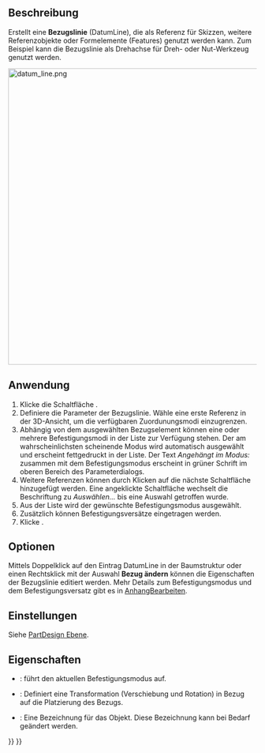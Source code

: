 <languages/>

{{Docnav/de
|[[PartDesign_Plane/de|Bezugsebene erstellen]]
|[[PartDesign_Point/de|Bezugspunkt erstellen]]
|[[PartDesign_Workbench/de|PartDesign]]
|IconL=PartDesign_Plane.svg
|IconR=PartDesign_Point.svg
|IconC=Workbench_PartDesign.svg
}}

{{VeryImportantMessage|This tool is not available in {{VersionPlus|1.1}}. Use [[Part_DatumLine|Part DatumLine]] instead.}}

{{GuiCommand/de
|Name=PartDesign Line
|Name/de=PartDesign Bezugslinie erstellen
|MenuLocation=PartDesign → Bezugselement erstellen → Bezugslinie erstellen
|Workbenches=[[PartDesign_Workbench/de|PartDesign]]
|Version=0.17
|SeeAlso=[[PartDesign_Point/de|PartDesign Bezugspunkt erstellen]], [[PartDesign_Plane/de|PartDesign Bezugsebene erstellen]]
}}

<span id="Description"></span>
==Beschreibung==

Erstellt eine '''Bezugslinie''' (DatumLine), die als Referenz für Skizzen, weitere Referenzobjekte oder Formelemente (Features) genutzt werden kann. Zum Beispiel kann die Bezugslinie als Drehachse für Dreh- oder Nut-Werkzeug genutzt werden.

[[File:datum_line.png|600px]]
{{Caption|Zwei Bezugslinien durch gegenüberliegende Ecken von einem Quader treffen sich im Schwerpunkt des Quaders.}}

<span id="Usage"></span>
==Anwendung==

# Klicke die Schaltfläche {{Button|[[Image:PartDesign_Line.svg|24px]] '''Bezugslinie erstellen'''}}.
# Definiere die Parameter der Bezugslinie. Wähle eine erste Referenz in der 3D-Ansicht, um die verfügbaren Zuordunungsmodi einzugrenzen.
# Abhängig von dem ausgewählten Bezugselement können eine oder mehrere Befestigungsmodi in der Liste zur Verfügung stehen. Der am wahrscheinlichsten scheinende Modus wird automatisch ausgewählt und erscheint fettgedruckt in der Liste. Der Text ''Angehängt im Modus:'' zusammen mit dem Befestigungsmodus erscheint in grüner Schrift im oberen Bereich des Parameterdialogs.
# Weitere Referenzen können durch Klicken auf die nächste {{Button|Referenz}} Schaltfläche hinzugefügt werden. Eine angeklickte Schaltfläche wechselt die Beschriftung zu ''Auswählen...'' bis eine Auswahl getroffen wurde.
# Aus der Liste wird der gewünschte Befestigungsmodus ausgewählt.
# Zusätzlich können Befestigungsversätze eingetragen werden.
# Klicke {{Button|OK}}.

<span id="Options"></span>
==Optionen==

Mittels Doppelklick auf den Eintrag DatumLine in der Baumstruktur oder einen Rechtsklick mit der Auswahl '''Bezug ändern''' können die Eigenschaften der Bezugslinie editiert werden. Mehr Details zum Befestigungsmodus und dem Befestigungsversatz gibt es in [[Part_EditAttachment/de|AnhangBearbeiten]].

<span id="Preferences"></span>
==Einstellungen==

Siehe [[PartDesign_Plane/de#Preferences|PartDesign Ebene]].

<span id="Properties"></span>
==Eigenschaften==

* {{PropertyData/de|MapMode}}: führt den aktuellen Befestigungsmodus auf.
* {{PropertyData/de|Attachment Offset}}: Definiert eine Transformation (Verschiebung und Rotation) in Bezug auf die Platzierung des Bezugs.
* {{PropertyData/de|Label}}: Eine Bezeichnung für das Objekt. Diese Bezeichnung kann bei Bedarf geändert werden.


{{Docnav/de
|[[PartDesign_Plane/de|Bezugsebene erstellen]]
|[[PartDesign_Point/de|Bezugspunkt erstellen]]
|[[PartDesign_Workbench/de|PartDesign]]
|IconL=PartDesign_Plane.svg
|IconR=PartDesign_Point.svg
|IconC=Workbench_PartDesign.svg
}}

{{PartDesign Tools navi{{#translation:}}}}
{{Userdocnavi{{#translation:}}}}